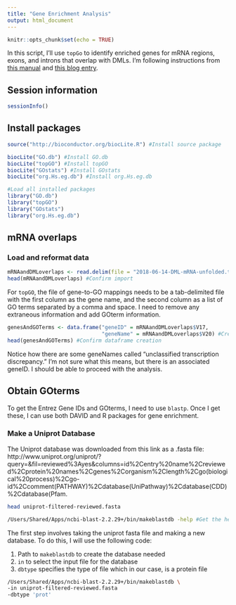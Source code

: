 ```yaml
---
title: "Gene Enrichment Analysis"
output: html_document
---
```


```r
knitr::opts_chunk$set(echo = TRUE)
```

In this script, I'll use `topGo` to identify enriched genes for mRNA regions, exons, and introns that overlap with DMLs. I'm following instructions from [this manual](https://bioconductor.riken.jp/packages/3.3/bioc/vignettes/topGO/inst/doc/topGO.pdf) and [this blog entry](http://avrilomics.blogspot.com/2015/07/using-topgo-to-test-for-go-term.html).

## Session information

```r
sessionInfo()
```

## Install packages

```r
source("http://bioconductor.org/biocLite.R") #Install source package

biocLite("GO.db") #Install GO.db
biocLite("topGO") #Install topGO
biocLite("GOstats") #Install GOstats
biocLite("org.Hs.eg.db") #Install org.Hs.eg.db

#Load all installed packages
library("GO.db")
library("topGO")
library("GOstats")
library("org.Hs.eg.db")
```

## mRNA overlaps

### Load and reformat data

```r
mRNAandDMLoverlaps <- read.delim(file = "2018-06-14-DML-mRNA-unfolded.txt", header = FALSE) #Read in data
head(mRNAandDMLoverlaps) #Confirm import
```

For `topGO`, the file of gene-to-GO mappings needs to be a tab-delimited file with the first column as the gene name, and the second column as a list of GO terms separated by a comma and space. I need to remove any extraneous information and add GOterm information.

```r
genesAndGOTerms <- data.frame("geneID" = mRNAandDMLoverlaps$V17,
                              "geneName" = mRNAandDMLoverlaps$V20) #Create new dataframe for genes and GOterms. Gene IDs are **NOT** Entrez gene IDs from NCBI.
head(genesAndGOTerms) #Confirm dataframe creation
```

Notice how there are some geneNames called "unclassified transcription discrepancy." I'm not sure what this means, but there is an associated geneID. I should be able to proceed with the analysis.

## Obtain GOterms

To get the Entrez Gene IDs and GOterms, I need to use `blastp`. Once I get these, I can use both DAVID and R packages for gene enrichment.

### Make a Uniprot Database

The Uniprot database was downloaded from this link as a .fasta file: http://www.uniprot.org/uniprot/?query=&fil=reviewed%3Ayes&columns=id%2Centry%20name%2Creviewed%2Cprotein%20names%2Cgenes%2Corganism%2Clength%2Cgo(biological%20process)%2Cgo-id%2Ccomment(PATHWAY)%2Cdatabase(UniPathway)%2Cdatabase(CDD)%2Cdatabase(Pfam.

```bash
head uniprot-filtered-reviewed.fasta
```

```bash
/Users/Shared/Apps/ncbi-blast-2.2.29+/bin/makeblastdb -help #Get the help menu
```

The first step involves taking the uniprot fasta file and making a new database. To do this, I will use the following code:

1. Path to `makeblastdb` to create the database needed
2. `in` to select the input file for the database
3. `dbtype` specifies the type of file which in our case, is a protein file

```bash
/Users/Shared/Apps/ncbi-blast-2.2.29+/bin/makeblastdb \
-in uniprot-filtered-reviewed.fasta
-dbtype 'prot'
```

